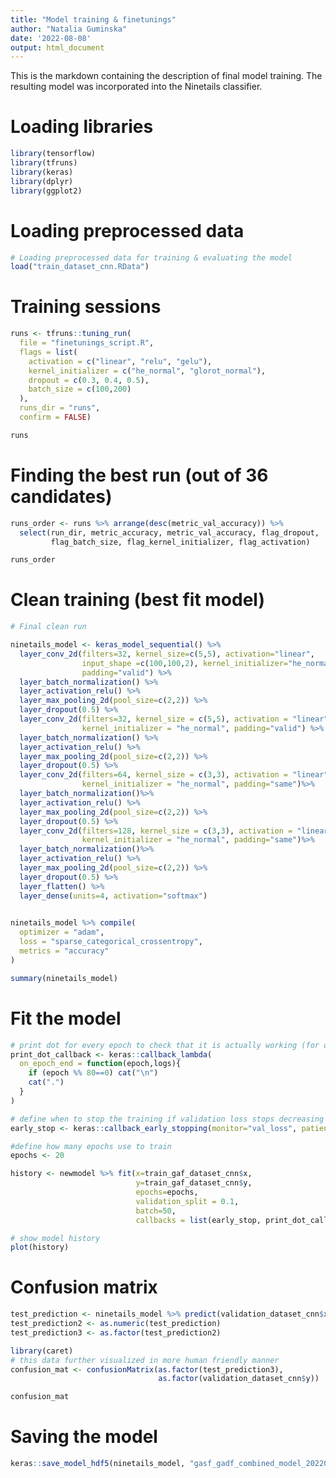 ```yaml
---
title: "Model training & finetunings"
author: "Natalia Guminska"
date: '2022-08-08'
output: html_document
---
```


This is the markdown containing the description of final model training. 
The resulting model was incorporated into the Ninetails classifier. 


# Loading libraries

```r

library(tensorflow)
library(tfruns)
library(keras)
library(dplyr)
library(ggplot2)

```


# Loading preprocessed data

```r
# Loading preprocessed data for training & evaluating the model
load("train_dataset_cnn.RData")

```

# Training sessions

```r
runs <- tfruns::tuning_run(
  file = "finetunings_script.R",
  flags = list(
    activation = c("linear", "relu", "gelu"),
    kernel_initializer = c("he_normal", "glorot_normal"),
    dropout = c(0.3, 0.4, 0.5),
    batch_size = c(100,200)
  ),
  runs_dir = "runs", 
  confirm = FALSE) 

runs
```


# Finding the best run (out of 36 candidates)

```r

runs_order <- runs %>% arrange(desc(metric_val_accuracy)) %>% 
  select(run_dir, metric_accuracy, metric_val_accuracy, flag_dropout, 
         flag_batch_size, flag_kernel_initializer, flag_activation)

runs_order
```


# Clean training (best fit model)

```r
# Final clean run

ninetails_model <- keras_model_sequential() %>%
  layer_conv_2d(filters=32, kernel_size=c(5,5), activation="linear", 
                input_shape =c(100,100,2), kernel_initializer="he_normal", 
                padding="valid") %>%
  layer_batch_normalization() %>%
  layer_activation_relu() %>%
  layer_max_pooling_2d(pool_size=c(2,2)) %>%
  layer_dropout(0.5) %>%
  layer_conv_2d(filters=32, kernel_size = c(5,5), activation = "linear", 
                kernel_initializer = "he_normal", padding="valid") %>%
  layer_batch_normalization() %>% 
  layer_activation_relu() %>%
  layer_max_pooling_2d(pool_size=c(2,2)) %>%
  layer_dropout(0.5) %>%
  layer_conv_2d(filters=64, kernel_size = c(3,3), activation = "linear", 
                kernel_initializer = "he_normal", padding="same")%>%
  layer_batch_normalization()%>%
  layer_activation_relu() %>%
  layer_max_pooling_2d(pool_size=c(2,2)) %>%
  layer_dropout(0.5) %>%
  layer_conv_2d(filters=128, kernel_size = c(3,3), activation = "linear", 
                kernel_initializer = "he_normal", padding="same")%>%
  layer_batch_normalization()%>%
  layer_activation_relu() %>%
  layer_max_pooling_2d(pool_size=c(2,2)) %>%
  layer_dropout(0.5) %>%
  layer_flatten() %>%
  layer_dense(units=4, activation="softmax")
  

ninetails_model %>% compile(
  optimizer = "adam",
  loss = "sparse_categorical_crossentropy",
  metrics = "accuracy"
)

summary(ninetails_model)
``` 


# Fit the model


```r
# print dot for every epoch to check that it is actually working (for debug purposes)
print_dot_callback <- keras::callback_lambda(
  on_epoch_end = function(epoch,logs){
    if (epoch %% 80==0) cat("\n")
    cat(".")
  }
)

# define when to stop the training if validation loss stops decreasing
early_stop <- keras::callback_early_stopping(monitor="val_loss", patience = 2)

#define how many epochs use to train
epochs <- 20

``` 

```r
history <- newmodel %>% fit(x=train_gaf_dataset_cnn$x, 
                            y=train_gaf_dataset_cnn$y, 
                            epochs=epochs, 
                            validation_split = 0.1,
                            batch=50,
                            callbacks = list(early_stop, print_dot_callback,callback_reduce_lr_on_plateau(factor = 0.001)))

``` 


```r
# show model history
plot(history)

```

# Confusion matrix


```r
test_prediction <- ninetails_model %>% predict(validation_dataset_cnn$x) %>% k_argmax()
test_prediction2 <- as.numeric(test_prediction)
test_prediction3 <- as.factor(test_prediction2)

library(caret)
# this data further visualized in more human friendly manner
confusion_mat <- confusionMatrix(as.factor(test_prediction3), 
                                 as.factor(validation_dataset_cnn$y))

confusion_mat

``` 


# Saving the model

```r

keras::save_model_hdf5(ninetails_model, "gasf_gadf_combined_model_20220808.h5", include_optimizer = TRUE)

``` 
